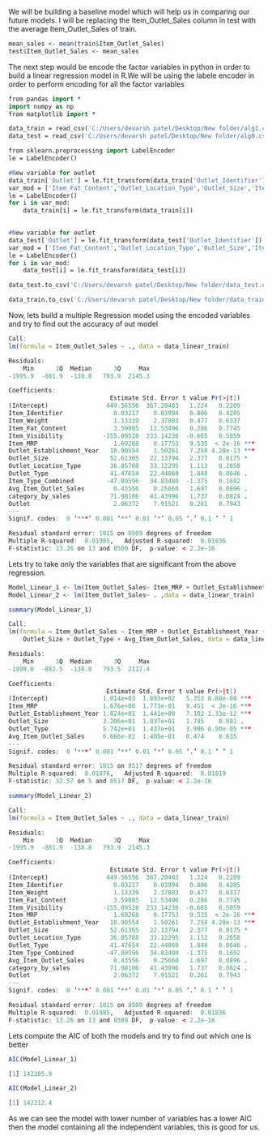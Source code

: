 We will be building a baseline model which will help us in comparing our future models.
I will be replacing the Item_Outlet_Sales column in test with the average Item_Outlet_Sales of train.

```R
mean_sales <- mean(train$Item_Outlet_Sales)
test$Item_Outlet_Sales <- mean_sales
```

The next step would be encode the factor variables in python in order to build a linear regression model in R.We will be using the labele encoder in order to perform encoding for all the factor variables

```P
from pandas import *
import numpy as np
from matplotlib import *  

data_train = read_csv('C:/Users/devarsh patel/Desktop/New folder/alg1.csv')
data_test = read_csv('C:/Users/devarsh patel/Desktop/New folder/alg0.csv')

from sklearn.preprocessing import LabelEncoder
le = LabelEncoder()

#New variable for outlet
data_train['Outlet'] = le.fit_transform(data_train['Outlet_Identifier'])
var_mod = ['Item_Fat_Content','Outlet_Location_Type','Outlet_Size','Item_Type_Combined','Outlet_Type','Outlet','category_by_sales','Item_Identifier']
le = LabelEncoder()
for i in var_mod:
    data_train[i] = le.fit_transform(data_train[i])
    

#New variable for outlet
data_test['Outlet'] = le.fit_transform(data_test['Outlet_Identifier'])
var_mod = ['Item_Fat_Content','Outlet_Location_Type','Outlet_Size','Item_Type_Combined','Outlet_Type','Outlet','category_by_sales','Item_Identifier']
le = LabelEncoder()
for i in var_mod:
    data_test[i] = le.fit_transform(data_test[i])

data_test.to_csv('C:/Users/devarsh patel/Desktop/New folder/data_test.csv',header = True)

data_train.to_csv('C:/Users/devarsh patel/Desktop/New folder/data_train.csv',header = True)

```

Now, lets build a multiple Regression model using the encoded variables and try to find out the accuracy of out model

```R
Call:
lm(formula = Item_Outlet_Sales ~ ., data = data_linear_train)

Residuals:
    Min      1Q  Median      3Q     Max 
-1995.9  -881.9  -138.8   793.9  2145.3 

Coefficients:
                            Estimate Std. Error t value Pr(>|t|)    
(Intercept)                449.56556  367.20483   1.224   0.2209    
Item_Identifier              0.03217    0.03994   0.806   0.4205    
Item_Weight                  1.13339    2.37803   0.477   0.6337    
Item_Fat_Content             3.59085   12.53496   0.286   0.7745    
Item_Visibility           -155.09528  233.14236  -0.665   0.5059    
Item_MRP                     1.69268    0.17753   9.535  < 2e-16 ***
Outlet_Establishment_Year   10.90554    1.50261   7.258 4.28e-13 ***
Outlet_Size                 52.61365   22.13794   2.377   0.0175 *  
Outlet_Location_Type        36.85788   33.12295   1.113   0.2658    
Outlet_Type                 41.47654   22.44069   1.848   0.0646 .  
Item_Type_Combined         -47.89596   34.83480  -1.375   0.1692    
Avg_Item_Outlet_Sales        0.43556    0.25660   1.697   0.0896 .  
category_by_sales           71.98106   41.43996   1.737   0.0824 .  
Outlet                       2.06372    7.91521   0.261   0.7943    
---
Signif. codes:  0 ‘***’ 0.001 ‘**’ 0.01 ‘*’ 0.05 ‘.’ 0.1 ‘ ’ 1

Residual standard error: 1015 on 8509 degrees of freedom
Multiple R-squared:  0.01985,	Adjusted R-squared:  0.01836 
F-statistic: 13.26 on 13 and 8509 DF,  p-value: < 2.2e-16
```

Lets try to take only the variables that are significant from the above regression.

```R
Model_Linear_1 <- lm(Item_Outlet_Sales~ Item_MRP + Outlet_Establishment_Year + Outlet_Size + Outlet_Type + Avg_Item_Outlet_Sales ,data = data_linear_train)
Model_Linear_2 <- lm(Item_Outlet_Sales~ . ,data = data_linear_train)
```
```R
summary(Model_Linear_1)
```
```R
Call:
lm(formula = Item_Outlet_Sales ~ Item_MRP + Outlet_Establishment_Year + 
    Outlet_Size + Outlet_Type + Avg_Item_Outlet_Sales, data = data_linear_train)

Residuals:
    Min      1Q  Median      3Q     Max 
-1998.0  -882.5  -138.8   793.5  2117.4 

Coefficients:
                           Estimate Std. Error t value Pr(>|t|)    
(Intercept)               1.014e+03  1.893e+02   5.353 8.88e-08 ***
Item_MRP                  1.676e+00  1.773e-01   9.451  < 2e-16 ***
Outlet_Establishment_Year 1.024e+01  1.441e+00   7.102 1.33e-12 ***
Outlet_Size               3.206e+01  1.837e+01   1.745    0.081 .  
Outlet_Type               5.742e+01  1.437e+01   3.996 6.50e-05 ***
Avg_Item_Outlet_Sales     6.666e-02  1.405e-01   0.474    0.635    
---
Signif. codes:  0 ‘***’ 0.001 ‘**’ 0.01 ‘*’ 0.05 ‘.’ 0.1 ‘ ’ 1

Residual standard error: 1015 on 8517 degrees of freedom
Multiple R-squared:  0.01876,	Adjusted R-squared:  0.01819 
F-statistic: 32.57 on 5 and 8517 DF,  p-value: < 2.2e-16

```
```R
summary(Model_Linear_2)
```
```R
Call:
lm(formula = Item_Outlet_Sales ~ ., data = data_linear_train)

Residuals:
    Min      1Q  Median      3Q     Max 
-1995.9  -881.9  -138.8   793.9  2145.3 

Coefficients:
                            Estimate Std. Error t value Pr(>|t|)    
(Intercept)                449.56556  367.20483   1.224   0.2209    
Item_Identifier              0.03217    0.03994   0.806   0.4205    
Item_Weight                  1.13339    2.37803   0.477   0.6337    
Item_Fat_Content             3.59085   12.53496   0.286   0.7745    
Item_Visibility           -155.09528  233.14236  -0.665   0.5059    
Item_MRP                     1.69268    0.17753   9.535  < 2e-16 ***
Outlet_Establishment_Year   10.90554    1.50261   7.258 4.28e-13 ***
Outlet_Size                 52.61365   22.13794   2.377   0.0175 *  
Outlet_Location_Type        36.85788   33.12295   1.113   0.2658    
Outlet_Type                 41.47654   22.44069   1.848   0.0646 .  
Item_Type_Combined         -47.89596   34.83480  -1.375   0.1692    
Avg_Item_Outlet_Sales        0.43556    0.25660   1.697   0.0896 .  
category_by_sales           71.98106   41.43996   1.737   0.0824 .  
Outlet                       2.06372    7.91521   0.261   0.7943    
---
Signif. codes:  0 ‘***’ 0.001 ‘**’ 0.01 ‘*’ 0.05 ‘.’ 0.1 ‘ ’ 1

Residual standard error: 1015 on 8509 degrees of freedom
Multiple R-squared:  0.01985,	Adjusted R-squared:  0.01836 
F-statistic: 13.26 on 13 and 8509 DF,  p-value: < 2.2e-16

```

Lets compute the AIC of both the models and try to find out which one is better

```R
AIC(Model_Linear_1)
```
```R
[1] 142205.9
```
```R
AIC(Model_Linear_2)
```
```R
[1] 142212.4
```

As we can see the model with lower number of variables has a lower AIC then the  model containing all the independent variables, this is good for us.

